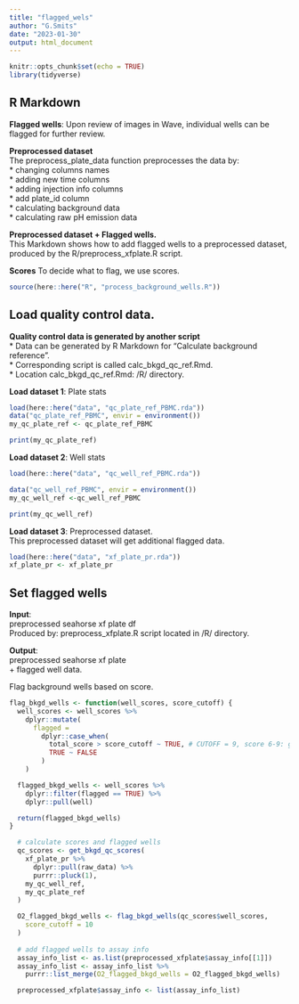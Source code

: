 ```yaml
---
title: "flagged_wels"
author: "G.Smits"
date: "2023-01-30"
output: html_document
---
```


```r
knitr::opts_chunk$set(echo = TRUE)
library(tidyverse)
```

## R Markdown

**Flagged wells**:
Upon review of images in Wave, individual wells can be flagged for further
review. <br />

**Preprocessed dataset** <br />
The preprocess_plate_data function preprocesses the data by: <br />
* changing columns names <br />
* adding new time columns <br />
* adding injection info columns <br />
* add plate_id column <br />
* calculating background data <br />
* calculating raw pH emission data

**Preprocessed dataset + Flagged wells.** <br />
This Markdown shows how to add flagged wells to a preprocessed dataset,  <br />
produced by the R/preprocess_xfplate.R script. 

**Scores**
To decide what to flag, we use scores.


```r
source(here::here("R", "process_background_wells.R"))
```

## Load quality control data.
**Quality control data is generated by another script** <br />
* Data can be generated by R Markdown for "Calculate background reference". <br />
* Corresponding script is called calc_bkgd_qc_ref.Rmd. <br />
* Location calc_bkgd_qc_ref.Rmd:  /R/ directory.

**Load dataset 1**: Plate stats
```r
load(here::here("data", "qc_plate_ref_PBMC.rda"))
data("qc_plate_ref_PBMC", envir = environment())
my_qc_plate_ref <- qc_plate_ref_PBMC

print(my_qc_plate_ref)
```
**Load dataset 2**: Well stats
```r
load(here::here("data", "qc_well_ref_PBMC.rda"))

data("qc_well_ref_PBMC", envir = environment())
my_qc_well_ref <-qc_well_ref_PBMC

print(my_qc_well_ref)
```

**Load dataset 3**: Preprocessed dataset. <br />
This preprocessed dataset will get additional flagged data.
```r
load(here::here("data", "xf_plate_pr.rda"))
xf_plate_pr <- xf_plate_pr
```
## Set flagged wells

**Input**: <br />
preprocessed seahorse xf plate df <br />
Produced by: preprocess_xfplate.R script located in /R/ directory.

**Output**: <br />
preprocessed seahorse xf plate  <br />
+ flagged well data.

Flag background wells based on score. 
```r

flag_bkgd_wells <- function(well_scores, score_cutoff) {
  well_scores <- well_scores %>%
    dplyr::mutate(
      flagged =
        dplyr::case_when(
          total_score > score_cutoff ~ TRUE, # CUTOFF = 9, score 6-9: green, 10-12: orange, 13 - 18 red
          TRUE ~ FALSE
        )
    )

  flagged_bkgd_wells <- well_scores %>%
    dplyr::filter(flagged == TRUE) %>%
    dplyr::pull(well)

  return(flagged_bkgd_wells)
}

```

```r
  # calculate scores and flagged wells
  qc_scores <- get_bkgd_qc_scores(
    xf_plate_pr %>%
      dplyr::pull(raw_data) %>%
      purrr::pluck(1),
    my_qc_well_ref,
    my_qc_plate_ref
  )

  O2_flagged_bkgd_wells <- flag_bkgd_wells(qc_scores$well_scores,
    score_cutoff = 10
  )
  
  # add flagged wells to assay info
  assay_info_list <- as.list(preprocessed_xfplate$assay_info[[1]])
  assay_info_list <- assay_info_list %>%
    purrr::list_merge(O2_flagged_bkgd_wells = O2_flagged_bkgd_wells)

  preprocessed_xfplate$assay_info <- list(assay_info_list)

```


